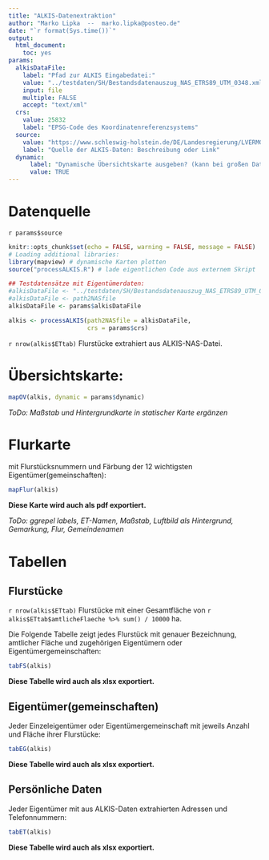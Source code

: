 ```yaml
---
title: "ALKIS-Datenextraktion"
author: "Marko Lipka  --  marko.lipka@posteo.de"
date: "`r format(Sys.time())`"
output: 
  html_document: 
    toc: yes
params:
  alkisDataFile:
    label: "Pfad zur ALKIS Eingabedatei:"
    value: "../testdaten/SH/Bestandsdatenauszug_NAS_ETRS89_UTM_0348.xml"
    input: file
    multiple: FALSE
    accept: "text/xml"
  crs: 
    value: 25832
    label: "EPSG-Code des Koordinatenreferenzsystems"
  source: 
    value: "https://www.schleswig-holstein.de/DE/Landesregierung/LVERMGEOSH/Downloads/DownloadTestdaten/downloadsTestdatenAlkis.html"
    label: "Quelle der ALKIS-Daten: Beschreibung oder Link"
  dynamic:
      label: "Dynamische Übersichtskarte ausgeben? (kann bei großen Datensätzen lange dauern...)"
      value: TRUE
---
```


# Datenquelle

`r params$source`

```r
knitr::opts_chunk$set(echo = FALSE, warning = FALSE, message = FALSE)
# Loading additional libraries:
library(mapview) # dynamische Karten plotten
source("processALKIS.R") # lade eigentlichen Code aus externem Skript
```

```r
## Testdatensätze mit Eigentümerdaten:
#alkisDataFile <- "../testdaten/SH/Bestandsdatenauszug_NAS_ETRS89_UTM_0348.xml"
#alkisDataFile <- path2NASfile
alkisDataFile <- params$alkisDataFile

alkis <- processALKIS(path2NASfile = alkisDataFile,
                      crs = params$crs)
```

`r nrow(alkis$ETtab)` Flurstücke extrahiert aus ALKIS-NAS-Datei. 

# Übersichtskarte:

```r
mapOV(alkis, dynamic = params$dynamic)
```

*ToDo: Maßstab und Hintergrundkarte in statischer Karte ergänzen*

# Flurkarte

mit Flurstücksnummern und Färbung der 12 wichtigsten Eigentümer(gemeinschaften):

```r
mapFlur(alkis)
```

**Diese Karte wird auch als pdf exportiert.**

*ToDo: ggrepel labels, ET-Namen, Maßstab, Luftbild als Hintergrund, Gemarkung, Flur, Gemeindenamen*

# Tabellen

## Flurstücke

`r nrow(alkis$ETtab)` Flurstücke 
mit einer Gesamtfläche von 
`r alkis$ETtab$amtlicheFlaeche %>% sum() / 10000` ha.

Die Folgende Tabelle zeigt jedes Flurstück mit genauer Bezeichnung, amtlicher Fläche und zugehörigen Eigentümern oder Eigentümergemeinschaften:

```r
tabFS(alkis)
```

**Diese Tabelle wird auch als xlsx exportiert.**

## Eigentümer(gemeinschaften)

Jeder Einzeleigentümer oder Eigentümergemeinschaft mit jeweils Anzahl und Fläche ihrer Flurstücke:

```r
tabEG(alkis)
```

**Diese Tabelle wird auch als xlsx exportiert.**

## Persönliche Daten

Jeder Eigentümer mit aus ALKIS-Daten extrahierten Adressen und Telefonnummern:

```r
tabET(alkis)
```

**Diese Tabelle wird auch als xlsx exportiert.**